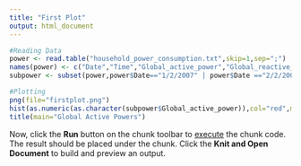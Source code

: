 ---
title: "First Plot"
output: html_document
---


```{r}
#Reading Data
power <- read.table("household_power_consumption.txt",skip=1,sep=";")
names(power) <- c("Date","Time","Global_active_power","Global_reactive_power","Voltage","Global_intensity","Sub_metering_1","Sub_metering_2","Sub_metering_3")
subpower <- subset(power,power$Date=="1/2/2007" | power$Date =="2/2/2007")

#Plotting
png(file="firstplot.png")
hist(as.numeric(as.character(subpower$Global_active_power)),col="red",main="Global Active Power",xlab="Global Active Power(kilowatts)")
title(main="Global Active Powers")
```
Now, click the **Run** button on the chunk toolbar to [execute](https://www.jetbrains.com/help/pycharm/r-markdown.html#run-r-code) the chunk code. The result should be placed under the chunk.
Click the **Knit and Open Document** to build and preview an output.